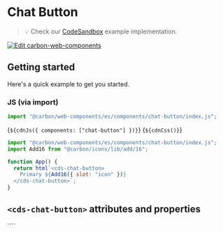 
<Meta of={ChatButtonStories} />

# Chat Button

> 💡 Check our
> [CodeSandbox](https://codesandbox.io/s/github/carbon-design-system/carbon-for-ibm-dotcom/tree/main/packages/carbon-web-components/examples/codesandbox/basic/components/chat-button)
> example implementation.

[![Edit carbon-web-components](https://codesandbox.io/static/img/play-codesandbox.svg)](https://codesandbox.io/s/github/carbon-design-system/carbon-for-ibm-dotcom/tree/main/packages/carbon-web-components/examples/codesandbox/basic/components/chat-button)

## Getting started

Here's a quick example to get you started.

### JS (via import)

```javascript
import "@carbon/web-components/es/components/chat-button/index.js";
```

<Markdown>{`${cdnJs({ components: ["chat-button"] })}`}</Markdown>
<Markdown>{`${cdnCss()}`}</Markdown>

```javascript
import "@carbon/web-components/es/components/chat-button/index.js";
import Add16 from "@carbon/icons/lib/add/16";

function App() {
  return html`<cds-chat-button>
    Primary ${Add16({ slot: "icon" })}
  </cds-chat-button>`;
}
```

## `<cds-chat-button>` attributes and properties

<ArgTypes of="cds-chat-button" />
````
